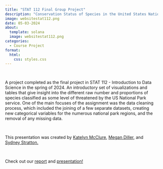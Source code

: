 ```yaml
---
title: "STAT 112 Final Group Project"
description: "Conservation Status of Species in the United States National Parks"
image: websitestat112.png
date: 05-03-2024
about:
  template: solana
  image: websitestat112.png
categories: 
  - Course Project
format:
  html:
    css: styles.css
---
```


\

A project completed as the final project in STAT 112 - Introduction to Data Science in the spring of 2024. An introductory set of visualizations and tables that give insight into the different raw number and proportions of species classified as some level of threatened by the US National Park service. One of the main focuses of the assignment was the data cleaning process, which included the joining of a few separate datasets, creating new categorical variables for the numerous national park regions, and the removal of any missing data.

\

This presentation was created by [Katelyn McClure](https://katelynmcclure.github.io){target="_blank"}, [Megan Diller](https://www.linkedin.com/in/megan-diller-96b44b238/){target="_blank"}, and [Sydney Stratton.](https://www.linkedin.com/in/sydney-stratton-b345a2243/){target="_blank"} 

\

Check out our [report](https://github.com/katelynmcclure/STAT112/tree/main){target="_blank"} and [presentation!](https://docs.google.com/presentation/d/17ZKjrO5rHn9257kclH3qPhR-3JHm-JfDD94XIt4WQg4/edit?usp=sharing){target="_blank"}

